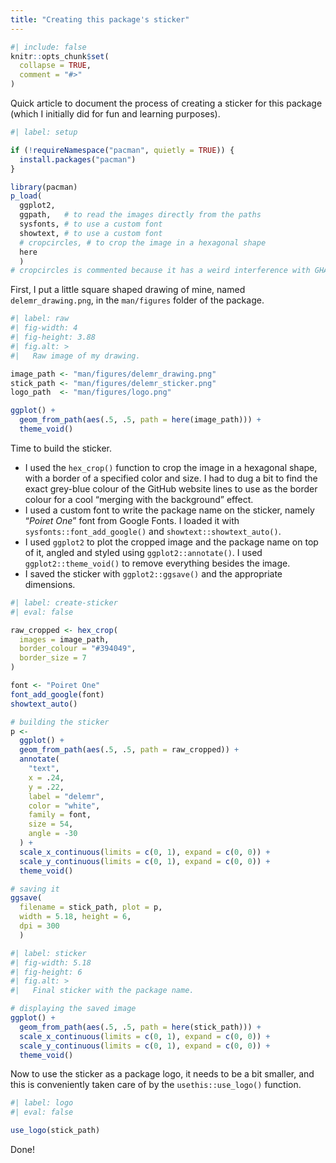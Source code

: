 ```yaml
---
title: "Creating this package's sticker"
---
```


```r
#| include: false
knitr::opts_chunk$set(
  collapse = TRUE,
  comment = "#>"
)
```

Quick article to document the process of creating a sticker for this package (which I initially did for fun and learning purposes).

```r
#| label: setup

if (!requireNamespace("pacman", quietly = TRUE)) {
  install.packages("pacman")
}

library(pacman)
p_load(
  ggplot2, 
  ggpath,   # to read the images directly from the paths
  sysfonts, # to use a custom font
  showtext, # to use a custom font
  # cropcircles, # to crop the image in a hexagonal shape
  here
  )
# cropcircles is commented because it has a weird interference with GHA
```

First, I put a little square shaped drawing of mine, named `delemr_drawing.png`, in the `man/figures` folder of the package. 

```r
#| label: raw
#| fig-width: 4
#| fig-height: 3.88
#| fig.alt: >
#|   Raw image of my drawing.

image_path <- "man/figures/delemr_drawing.png"
stick_path <- "man/figures/delemr_sticker.png"
logo_path  <- "man/figures/logo.png"

ggplot() + 
  geom_from_path(aes(.5, .5, path = here(image_path))) +
  theme_void()
```

Time to build the sticker. 

- I used the `hex_crop()` function to crop the image in a hexagonal shape, with a border of a specified color and size. I had to dug a bit to find the exact grey-blue colour of the GitHub website lines to use as the border colour for a cool "merging with the background" effect.
- I used a custom font to write the package name on the sticker, namely "*Poiret One*" font from Google Fonts. I loaded it with `sysfonts::font_add_google()` and `showtext::showtext_auto()`.
- I used `ggplot2` to plot the cropped image and the package name on top of it, angled and styled using `ggplot2::annotate()`. I used `ggplot2::theme_void()` to remove everything besides the image.
- I saved the sticker with `ggplot2::ggsave()` and the appropriate dimensions.

```r
#| label: create-sticker
#| eval: false

raw_cropped <- hex_crop(
  images = image_path,
  border_colour = "#394049",
  border_size = 7
)

font <- "Poiret One" 
font_add_google(font)
showtext_auto()

# building the sticker
p <- 
  ggplot() + 
  geom_from_path(aes(.5, .5, path = raw_cropped)) +
  annotate(
    "text",
    x = .24,
    y = .22,
    label = "delemr",
    color = "white",
    family = font,
    size = 54,
    angle = -30
  ) +
  scale_x_continuous(limits = c(0, 1), expand = c(0, 0)) +
  scale_y_continuous(limits = c(0, 1), expand = c(0, 0)) +
  theme_void()

# saving it
ggsave(
  filename = stick_path, plot = p,
  width = 5.18, height = 6,
  dpi = 300
  )
```

```r
#| label: sticker
#| fig-width: 5.18
#| fig-height: 6
#| fig.alt: >
#|   Final sticker with the package name.

# displaying the saved image
ggplot() + 
  geom_from_path(aes(.5, .5, path = here(stick_path))) +
  scale_x_continuous(limits = c(0, 1), expand = c(0, 0)) +
  scale_y_continuous(limits = c(0, 1), expand = c(0, 0)) +
  theme_void()
```

Now to use the sticker as a package logo, it needs to be a bit smaller, and this is conveniently taken care of by the `usethis::use_logo()` function.

```r
#| label: logo
#| eval: false

use_logo(stick_path)
```

Done!
